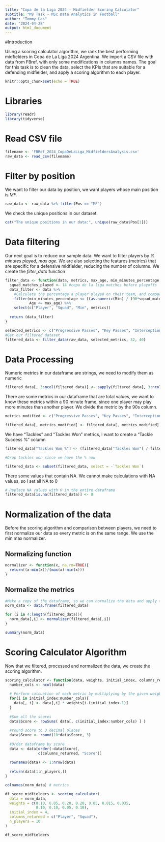```yaml
---
title: "Copa de la Liga 2024 - Midfielder Scoring Calculator"
subtitle: "M9 Task - MSc Data Analytics in Football"
author: "Tommy Las"
date: "2024-04-28"
output: html_document
---
```

#Introduction

Using a scoring calculator algorithm, we rank the best performing midfielders in Copa de La Liga 2024 Argentina.
We import a CSV file with data from FBref, with only some modifications in columns names.
The goal for this task is to clean the data, select the KPIs that are suitable for a defending midfielder, and apply a scoring algorithm to each player.

```r
knitr::opts_chunk$set(echo = TRUE)
```

# Libraries

```r
library(readr)
library(tidyverse)
```

# Read CSV file

``` r
filename <- 'FBRef_2024_CopaDeLaLiga_MidfieldersAnalysis.csv'
raw_data <- read_csv(filename)
```

# Filter by position

We want to filter our data by position, we want players whose main position is *MF*.

``` r
raw_data <- raw_data %>% filter(Pos == "MF")
```

We check the unique positions in our dataset.

``` r
cat("The unique positions in our data:", unique(raw_data$Pos[1]))
```

# Data filtering

Our next goal is to reduce our sample data. We want to filter players by *% minutes played*, *max age*. We are also selecting the features (metrics) that are specific for a defensive midfielder, reducing the number of columns.
We create the _filter_data_ function

``` r

filter_data <- function(data, metrics, max_age, min_minutes_percentage ){
  squad_matches_played <- 14 #copa de la liga matches before playoffs
  data_filter <- data %>%
    #Calculate the percentage a player played on their team, and compare to minimum percentage passed as parameter
    filter(min_minutes_percentage <= ((as.numeric(Min) / (90*squad_matches_played)) *100), 
           Age <= max_age) %>%
    select(c("Player", "Squad", "Min", metrics))
  
  return (data_filter)
}

```

```r
selected_metrics <- c("Progressive Passes", "Key Passes", "Interceptions", "Tackles" ,"Tackles Won", "Passes into Final Third", "Long Passes Attempted", "Long Passes Success %", "Total Passes Attempted", "Total Passes Success %","Total Blocks"  )
#Get our filtered dataset
filtered_data <- filter_data(raw_data, selected_metrics, 32, 40)

```


# Data Processing

Numeric metrics in our dataframe are strings, we need to modify them as numeric

```r

filtered_data[, 3:ncol(filtered_data)] <- sapply(filtered_data[, 3:ncol(filtered_data)], as.numeric)

```

There are some metrics in our dataframe that are total values, we want to know these metrics within a 90 minute frame, since one player may play more minutes than another player. We divide the metric by the 90s column.

```r

metrics_modified <- c("Progressive Passes", "Key Passes", "Interceptions", "Tackles", "Tackles Won","Passes into Final Third", "Long Passes Attempted", "Total Passes Attempted", "Total Passes Success %")

filtered_data[, metrics_modified] <- filtered_data[, metrics_modified] / (filtered_data$Min / 90)

```

We have "Tackles" and "Tackles Won" metrics, I want to create a "Tackle Success %" column

``` r

filtered_data["Tackles Won %"] <- (filtered_data["Tackles Won"] / filtered_data["Tackles"])*100

#Drop tackles won since we have the % now

filtered_data <- subset(filtered_data, select = -`Tackles Won`)

```

There some values that contain NA. We cannot make calculations with NA values, so I set all NA to 0
``` r
# Replace NA values with 0 in the entire dataframe
filtered_data[is.na(filtered_data)] <- 0
```

# Normalization of the data

Before the scoring algorithm and comparison between players, we need to first normalize our data so every metric is on the same range. We use the min max normalizer.

## Normalizing function
``` r

normalizer <- function(x, na.rm=TRUE){
  return((x-min(x))/(max(x)-min(x)))
}

```

## Normalize the metrics

``` r

#Make a copy of the dataframe, so we can normalize the data and apply the scoring algorithm
norm_data <- data.frame(filtered_data)

for (i in 4:length(filtered_data)){
  norm_data[,i] <- normalizer(filtered_data[,i])
}

summary(norm_data)
```

# Scoring Calculator Algorithm

Now that we filtered, processed and normalized the data, we create the scoring algorithm. 

```r
scoring_calculator <- function(data, weights, initial_index, columns_returned, n_players){
  number_cols <- ncol(data)
  
  # Perform calcuation of each metric by multiplying by the given weight
  for(i in initial_index:number_cols){
    data[, i] <- data[,i] * weights[i-(initial_index-1)]
  }
  
  #Sum all the scores
  data$Score <- rowSums( data[, c(initial_index:number_cols) ] )
  
  #round score to 3 decimal places
  data$Score <- round(10*data$Score, 3)
  
  #Order dataframe by score
  data <- data[order(-data$Score), 
               c(columns_returned, "Score")]
  
  rownames(data) <- 1:nrow(data)
  
  return(data[1:n_players,])
}
```


``` r

colnames(norm_data) # metrics

df_score_midfielders <- scoring_calculator(
  data = norm_data, 
  weights = c(0.10, 0.05, 0.20, 0.20, 0.05, 0.015, 0.035, 
              0.10, 0.10, 0.05, 0.10), 
  initial_index = 4, 
  columns_returned = c("Player", "Squad"), 
  n_players = 10
)

df_score_midfielders

```